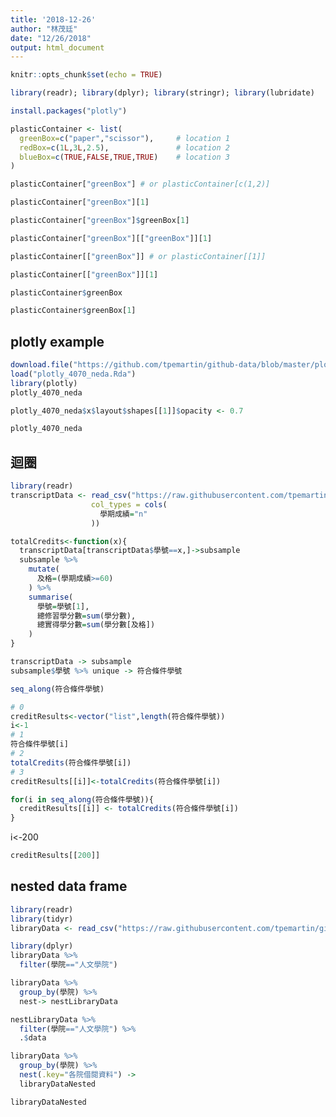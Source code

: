 ```yaml
---
title: '2018-12-26'
author: "林茂廷"
date: "12/26/2018"
output: html_document
---
```


```r
knitr::opts_chunk$set(echo = TRUE)
```

```r
library(readr); library(dplyr); library(stringr); library(lubridate)
```

```r
install.packages("plotly")
```

```r
plasticContainer <- list(
  greenBox=c("paper","scissor"),     # location 1
  redBox=c(1L,3L,2.5),               # location 2
  blueBox=c(TRUE,FALSE,TRUE,TRUE)    # location 3
)
```

```r
plasticContainer["greenBox"] # or plasticContainer[c(1,2)]
```

```r
plasticContainer["greenBox"][1]
```

```r
plasticContainer["greenBox"]$greenBox[1]
```

```r
plasticContainer["greenBox"][["greenBox"]][1]

```




```r
plasticContainer[["greenBox"]] # or plasticContainer[[1]]
```

```r
plasticContainer[["greenBox"]][1]
```


```r
plasticContainer$greenBox
```

```r
plasticContainer$greenBox[1]
```

## plotly example

```r
download.file("https://github.com/tpemartin/github-data/blob/master/plotly_4070_neda.Rda?raw=true",destfile = "plotly_4070_neda.Rda")
load("plotly_4070_neda.Rda")
library(plotly)
plotly_4070_neda
```

```r
plotly_4070_neda$x$layout$shapes[[1]]$opacity <- 0.7
```

```r
plotly_4070_neda
```

## 迴圈

```r
library(readr)
transcriptData <- read_csv("https://raw.githubusercontent.com/tpemartin/github-data/master/transcript100_102.csv",
                  col_types = cols(
                    學期成績="n"
                  ))

totalCredits<-function(x){
  transcriptData[transcriptData$學號==x,]->subsample 
  subsample %>%
    mutate(
      及格=(學期成績>=60)
    ) %>%
    summarise(
      學號=學號[1],
      總修習學分數=sum(學分數),
      總實得學分數=sum(學分數[及格])
    )  
}
```

```r
transcriptData -> subsample
subsample$學號 %>% unique -> 符合條件學號
```

```r
seq_along(符合條件學號)
```

```r
# 0
creditResults<-vector("list",length(符合條件學號))
i<-1
# 1
符合條件學號[i]
# 2
totalCredits(符合條件學號[i])
# 3
creditResults[[i]]<-totalCredits(符合條件學號[i])
```

```r
for(i in seq_along(符合條件學號)){
  creditResults[[i]] <- totalCredits(符合條件學號[i])
}
```

i<-200
```r
creditResults[[200]]
```


## nested data frame

```r
library(readr)
library(tidyr)
libraryData <- read_csv("https://raw.githubusercontent.com/tpemartin/github-data/master/libraryData2.csv")
```

```r
library(dplyr)
libraryData %>% 
  filter(學院=="人文學院")
```

```r
libraryData %>%
  group_by(學院) %>%
  nest-> nestLibraryData

nestLibraryData %>%
  filter(學院=="人文學院") %>%
  .$data
```


```r
libraryData %>%
  group_by(學院) %>%
  nest(.key="各院借閱資料") ->
  libraryDataNested
```

```r
libraryDataNested
```

